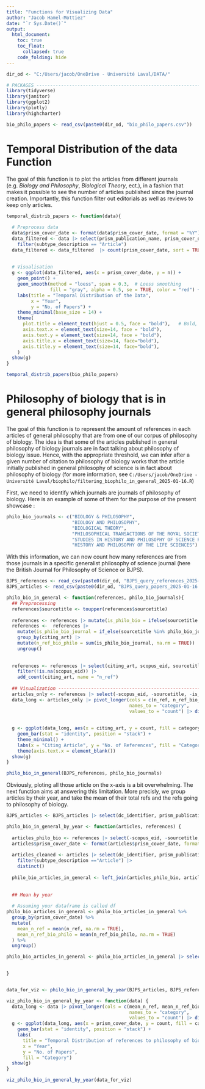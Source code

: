 ```yaml
---
title: "Functions for Visualizing Data"
author: "Jacob Hamel-Mottiez"
date: "`r Sys.Date()`"
output:
  html_document: 
    toc: true
    toc_float:
      collapsed: true
    code_folding: hide
---
```


```r
dir_od <- "C:/Users/jacob/OneDrive - Université Laval/DATA/"
```

```r
# PACKAGES ----------------------------------------------------------------
library(tidyverse)
library(janitor)
library(ggplot2)
library(plotly)
library(highcharter)
```

```r
bio_philo_papers <- read_csv(paste0(dir_od, "bio_philo_papers.csv"))
```

# Temporal Distribution of the data Function

The goal of this function is to plot the articles from different journals (e.g. *Biology and Philosophy*, *Biological Theory*, ect.), in a fashion that makes it possible to see the number of articles published since the journal creation. Importantly, this function filter out editorials as well as reviews to keep only articles.

```r
temporal_distrib_papers <- function(data){
  
  # Preprocess data 
  data$prism_cover_date <- format(data$prism_cover_date, format = "%Y") |> as.numeric()
  data_filtered <- data |> select(prism_publication_name, prism_cover_date, subtype_description) |>
    filter(subtype_description == "Article")
  data_filtered <- data_filtered  |> count(prism_cover_date, sort = TRUE) 
  
  
  # Visualisation 
  g <- ggplot(data_filtered, aes(x = prism_cover_date, y = n)) +
    geom_point() +
    geom_smooth(method = "loess", span = 0.3,  # Loess smoothing
                fill = "gray", alpha = 0.5, se = TRUE, color = "red") +
    labs(title = "Temporal Distribution of the Data",
         x = "Year", 
         y = "No. of Papers") +
    theme_minimal(base_size = 14) +
    theme(
      plot.title = element_text(hjust = 0.5, face = "bold"),   # Bold, centered title
      axis.text.x = element_text(size=14, face = "bold"),              # Bold x-axis text
      axis.text.y = element_text(size=14, face = "bold"),               # Bold y-axis text
      axis.title.x = element_text(size=14, face="bold"),    
      axis.title.y = element_text(size=14, face="bold"),
    )
  show(g)
}
```

```r
temporal_distrib_papers(bio_philo_papers)

```

# Philosophy of biology that is in general philosophy journals 
The goal of this function is to represent the amount of references in each articles of general philosophy that are from one of our corpus of philosophy of biology. The idea is that some of the articles published in general philosophy of biology journals are in fact talking about philosophy of biology issue. Hence, with the appropriate threshold, we can infer after a given number of citation to philosophy of biology works that the article initially published in general philosophy of science is in fact about philosophy of biology (for more information, see `C:/Users/jacob/OneDrive - Université Laval/biophilo/filtering_biophilo_in_general_2025-01-16.R`)

First, we need to identify which journals are journals of philosophy of biology. Here is an example of some of them for the purpose of the present showcase : 
```r
philo_bio_journals <- c("BIOLOGY & PHILOSOPHY", 
                        "BIOLOGY AND PHILOSOPHY", 
                        "BIOLOGICAL THEORY", 
                        "PHILOSOPHICAL TRANSACTIONS OF THE ROYAL SOCIETY B: BIOLOGICAL SCIENCES", 
                        "STUDIES IN HISTORY AND PHILOSOPHY OF SCIENCE PART C :STUDIES IN HISTORY AND PHILOSOPHY OF BIOLOGICAL AND BIOMEDICAL SCIENCES", 
                        "HISTORY AND PHILOSOPHY OF THE LIFE SCIENCES")
```

With this information, we can now count how many references are from those journals in a specific generalist philosophy of science journal (here the British Journal for Philosophy of Science or BJPS). 
```r
BJPS_references <- read_csv(paste0(dir_od, "BJPS_query_references_2025-01-16.csv")) |> clean_names()
BJPS_articles <- read_csv(paste0(dir_od, "BJPS_query_papers_2025-01-16.csv")) |> clean_names()
```


```r
philo_bio_in_general <- function(references, philo_bio_journals){
  ## Preprocessing
  references$sourcetitle <- toupper(references$sourcetitle)
  
  references <- references |> mutate(is_philo_bio = ifelse(sourcetitle %in% philo_bio_journals, TRUE, FALSE))
  references <-  references |>
    mutate(is_philo_bio_journal = if_else(sourcetitle %in% philo_bio_journals, TRUE, FALSE)) |>
    group_by(citing_art) |>
    mutate(n_ref_bio_philo = sum(is_philo_bio_journal, na.rm = TRUE)) |>
    ungroup()
  
  
  references <- references |> select(citing_art, scopus_eid, sourcetitle, is_philo_bio, n_ref_bio_philo)|> 
    filter(!is.na(scopus_eid)) |>
    add_count(citing_art, name = "n_ref")
  
  ## Visualization -----------------------------------------------------------
  articles_only <- references |> select(-scopus_eid, -sourcetitle, -is_philo_bio) |> distinct() 
  data_long <- articles_only |> pivot_longer(cols = c(n_ref, n_ref_bio_philo),
                                             names_to = "category",
                                             values_to = "count") |> distinct()
  
  
  g <- ggplot(data_long, aes(x = citing_art, y = count, fill = category)) +
    geom_bar(stat = "identity", position = "stack") +
    theme_minimal() +
    labs(x = "Citing Article", y = "No. of References", fill = "Category") +
    theme(axis.text.x = element_blank())
  show(g)
}
```

```r
philo_bio_in_general(BJPS_references, philo_bio_journals)
```

Obviously, ploting all those article on the x-axis is a bit overwhelming. The next function aims at answering this limitation. More precisly, we group articles by their year, and take the mean of their total refs and the refs going to philosophy of biology. 


```r
BJPS_articles <- BJPS_articles |> select(dc_identifier, prism_publication_name, prism_cover_date,  subtype_description) |> distinct()

philo_bio_in_general_by_year <- function(articles, references) {
  
  articles_philo_bio <- references |> select(-scopus_eid, -sourcetitle, -is_philo_bio) |> distinct() 
  articles$prism_cover_date <- format(articles$prism_cover_date, format = "%Y") |> as.numeric()
  
  articles_cleaned <- articles |> select(dc_identifier, prism_publication_name, prism_cover_date,  subtype_description) |> 
    filter(subtype_description =="Article") |> 
    distinct()
  
  philo_bio_articles_in_general <- left_join(articles_philo_bio, articles_cleaned, by = join_by(citing_art == dc_identifier)) |> arrange(-n_ref_bio_philo)
  
  
  ## Mean by year
  
  # Assuming your dataframe is called df
philo_bio_articles_in_general <- philo_bio_articles_in_general %>%
  group_by(prism_cover_date) %>%
  mutate(
    mean_n_ref = mean(n_ref, na.rm = TRUE),
    mean_n_ref_bio_philo = mean(n_ref_bio_philo, na.rm = TRUE)
  ) %>%
  ungroup()

philo_bio_articles_in_general <- philo_bio_articles_in_general |> select(prism_cover_date, mean_n_ref,  mean_n_ref_bio_philo)

      
}


data_for_viz <- philo_bio_in_general_by_year(BJPS_articles, BJPS_references)

viz_philo_bio_in_general_by_year <- function(data) { 
  data_long <- data |> pivot_longer(cols = c(mean_n_ref, mean_n_ref_bio_philo),
                                             names_to = "category",
                                             values_to = "count") |> distinct()
  g <- ggplot(data_long, aes(x = prism_cover_date, y = count, fill = category)) +
    geom_bar(stat = "identity", position = "stack") +
    labs(
      title = "Temporal Distribution of references to philosophy of biology in philosophy articles published in generalist philosophy of science journals",
      x = "Year", 
      y = "No. of Papers", 
      fill = "Category")
  show(g)
}
```

```r
viz_philo_bio_in_general_by_year(data_for_viz)
```











